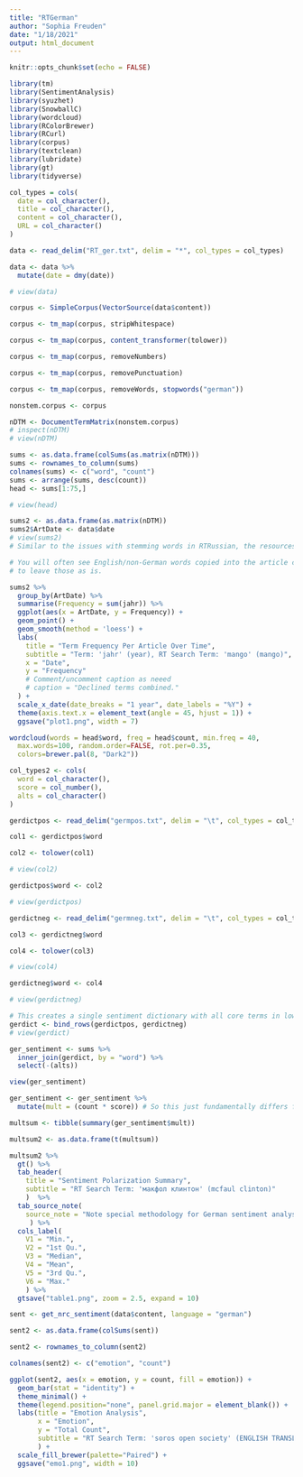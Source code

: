 ```yaml
---
title: "RTGerman"
author: "Sophia Freuden"
date: "1/18/2021"
output: html_document
---
```


```r
knitr::opts_chunk$set(echo = FALSE)
```

```r
library(tm)
library(SentimentAnalysis)
library(syuzhet)
library(SnowballC)
library(wordcloud)
library(RColorBrewer)
library(RCurl)
library(corpus)
library(textclean)
library(lubridate)
library(gt)
library(tidyverse)
```

```r
col_types = cols(
  date = col_character(),
  title = col_character(),
  content = col_character(),
  URL = col_character()
)

data <- read_delim("RT_ger.txt", delim = "*", col_types = col_types)

data <- data %>%
  mutate(date = dmy(date))

# view(data)
```

```r
corpus <- SimpleCorpus(VectorSource(data$content))
```

```r
corpus <- tm_map(corpus, stripWhitespace)

corpus <- tm_map(corpus, content_transformer(tolower))

corpus <- tm_map(corpus, removeNumbers)

corpus <- tm_map(corpus, removePunctuation)

corpus <- tm_map(corpus, removeWords, stopwords("german"))
```

```r
nonstem.corpus <- corpus
```

```r
nDTM <- DocumentTermMatrix(nonstem.corpus)
# inspect(nDTM)
# view(nDTM)
```

```r
sums <- as.data.frame(colSums(as.matrix(nDTM)))
sums <- rownames_to_column(sums)
colnames(sums) <- c("word", "count")
sums <- arrange(sums, desc(count))
head <- sums[1:75,]

# view(head)

sums2 <- as.data.frame(as.matrix(nDTM))
sums2$ArtDate <- data$date
# view(sums2)
# Similar to the issues with stemming words in RTRussian, the resources available for stemming German make it difficult to incorporate here.

# You will often see English/non-German words copied into the article content. I've decided
# to leave those as is.
```

```r
sums2 %>%
  group_by(ArtDate) %>% 
  summarise(Frequency = sum(jahr)) %>%
  ggplot(aes(x = ArtDate, y = Frequency)) +
  geom_point() +
  geom_smooth(method = 'loess') +
  labs(
    title = "Term Frequency Per Article Over Time",
    subtitle = "Term: 'jahr' (year), RT Search Term: 'mango' (mango)",
    x = "Date",
    y = "Frequency"
    # Comment/uncomment caption as neeed
    # caption = "Declined terms combined."
  ) +
  scale_x_date(date_breaks = "1 year", date_labels = "%Y") +
  theme(axis.text.x = element_text(angle = 45, hjust = 1)) +
  ggsave("plot1.png", width = 7)
```

```r
wordcloud(words = head$word, freq = head$count, min.freq = 40,
  max.words=100, random.order=FALSE, rot.per=0.35, 
  colors=brewer.pal(8, "Dark2"))
```

```r
col_types2 <- cols(
  word = col_character(),
  score = col_number(),
  alts = col_character()
)

gerdictpos <- read_delim("germpos.txt", delim = "\t", col_types = col_types2)

col1 <- gerdictpos$word

col2 <- tolower(col1)

# view(col2)

gerdictpos$word <- col2

# view(gerdictpos)
```

```r
gerdictneg <- read_delim("germneg.txt", delim = "\t", col_types = col_types2)

col3 <- gerdictneg$word

col4 <- tolower(col3)

# view(col4)

gerdictneg$word <- col4

# view(gerdictneg)
```

```r
# This creates a single sentiment dictionary with all core terms in lower case.
gerdict <- bind_rows(gerdictpos, gerdictneg)
# view(gerdict)
```


```r
ger_sentiment <- sums %>% 
  inner_join(gerdict, by = "word") %>%
  select(-(alts))

view(ger_sentiment)

ger_sentiment <- ger_sentiment %>% 
  mutate(mult = (count * score)) # So this just fundamentally differs from the RTEnglish file in its methodology. It's important to multiply the terms by the frequency, so then we get a true average for the RT German search term.

multsum <- tibble(summary(ger_sentiment$mult))

multsum2 <- as.data.frame(t(multsum))
```

```r
multsum2 %>%
  gt() %>%
  tab_header(
    title = "Sentiment Polarization Summary",
    subtitle = "RT Search Term: 'макфол клинтон' (mcfaul clinton)"
    )  %>% 
  tab_source_note(
    source_note = "Note special methodology for German sentiment analysis."
     ) %>% 
  cols_label(
    V1 = "Min.",
    V2 = "1st Qu.",
    V3 = "Median",
    V4 = "Mean",
    V5 = "3rd Qu.",
    V6 = "Max."
    ) %>% 
  gtsave("table1.png", zoom = 2.5, expand = 10)
```

```r
sent <- get_nrc_sentiment(data$content, language = "german")

sent2 <- as.data.frame(colSums(sent))

sent2 <- rownames_to_column(sent2)

colnames(sent2) <- c("emotion", "count")
```

```r
ggplot(sent2, aes(x = emotion, y = count, fill = emotion)) +
  geom_bar(stat = "identity") +
  theme_minimal() +
  theme(legend.position="none", panel.grid.major = element_blank()) +
  labs(title = "Emotion Analysis",
       x = "Emotion",
       y = "Total Count",
       subtitle = "RT Search Term: 'soros open society' (ENGLISH TRANSL)"
       ) +
  scale_fill_brewer(palette="Paired") +
  ggsave("emo1.png", width = 10)
```





